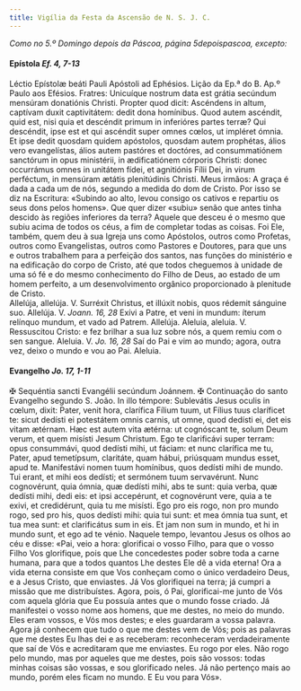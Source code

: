 ```yaml
---
title: Vigília da Festa da Ascensão de N. S. J. C.
---
```


<em>Como no 5.º Domingo depois da Páscoa, página 5depoispascoa, excepto:</em>

#### Epístola <em>Ef. 4, 7-13</em>

<div class="grid grid-cols-2 gap-5">
  <span class="text-justify">
    Léctio Epístolæ beáti Pauli Apóstoli ad Ephésios.
  </span>
  <span class="text-justify">Lição da Ep.ª do B. Ap.º Paulo aos Efésios.</span>
  <span class="text-justify">
    Fratres: Unicuíque nostrum data est grátia secúndum mensúram donatiónis
    Christi. Propter quod dicit: Ascéndens in altum, captívam duxit
    captivitátem: dedit dona homínibus. Quod autem ascéndit, quid est, nisi quia
    et descéndit primum in inferióres partes terræ? Qui descéndit, ipse est et
    qui ascéndit super omnes cœlos, ut impléret ómnia. Et ipse dedit quosdam
    quidem apóstolos, quosdam autem prophétas, álios vero evangelístas, álios
    autem pastóres et doctóres, ad consummatiónem sanctórum in opus ministérii,
    in ædificatiónem córporis Christi: donec occurrámus omnes in unitátem fídei,
    et agnitiónis Fílii Dei, in virum perféctum, in mensúram ætátis plenitúdinis
    Christi.
  </span>
  <span class="text-justify">
    Meus irmãos: A graça é dada a cada um de nós, segundo a medida do dom de
    Cristo. Por isso se diz na Escritura: «Subindo ao alto, levou consigo os
    cativos e repartiu os seus dons pelos homens». Que quer dizer «subiu» senão
    que antes tinha descido às regiões inferiores da terra? Aquele que desceu é
    o mesmo que subiu acima de todos os céus, a fim de completar todas as
    coisas. Foi Ele, também, quem deu à sua Igreja uns como Apóstolos, outros
    como Profetas, outros como Evangelistas, outros como Pastores e Doutores,
    para que uns e outros trabalhem para a perfeição dos santos, nas funções do
    ministério e na edificação do corpo de Cristo, até que todos cheguemos à
    unidade de uma só fé e do mesmo conhecimento do Filho de Deus, ao estado de
    um homem perfeito, a um desenvolvimento orgânico proporcionado à plenitude
    de Cristo.
  </span>
</div>

<div class="grid grid-cols-2 gap-5">
  <span class="text-justify">
    Allelúja, allelúja. V. Surréxit Christus, et illúxit nobis, quos rédemit
    sánguine suo. Allelúja. V. <em>Joann. 16, 28</em> Exívi a Patre, et veni in
    mundum: íterum relínquo mundum, et vado ad Patrem. Allelúja.
  </span>
  <span class="text-justify">
    Aleluia, aleluia. V. Ressuscitou Cristo: e fez brilhar a sua luz sobre nós,
    a quem remiu com o sen sangue. Aleluia. V. <em>Jo. 16, 28</em> Saí do Pai e
    vim ao mundo; agora, outra vez, deixo o mundo e vou ao Pai. Aleluia.
  </span>
</div>

#### Evangelho <em>Jo. 17, 1-11</em>

<div class="grid grid-cols-2 gap-5">
  <span class="text-justify">
    <span class="text-red-500">&#10016;</span> Sequéntia sancti Evangélii
    secúndum Joánnem.
  </span>
  <span class="text-justify">
    <span class="text-red-500">&#10016;</span> Continuação do santo Evangelho
    segundo S. João.
  </span>
  <span class="text-justify">
    In illo témpore: Sublevátis Jesus oculis in cœlum, dixit: Pater, venit hora,
    clarífica Fílium tuum, ut Fílius tuus claríficet te: sicut dedísti ei
    potestátem omnis carnis, ut omne, quod dedísti ei, det eis vitam ætérnam.
    Hæc est autem vita ætérna: ut cognóscant te, solum Deum verum, et quem
    misísti Jesum Christum. Ego te clarificávi super terram: opus consummávi,
    quod dedísti mihi, ut fáciam: et nunc clarífica me tu, Pater, apud
    temetípsum, claritáte, quam hábui, priúsquam mundus esset, apud te.
    Manifestávi nomen tuum homínibus, quos dedísti mihi de mundo. Tui erant, et
    mihi eos dedísti; et sermónem tuum servavérunt. Nunc cognovérunt, quia
    ómnia, quæ dedísti mihi, abs te sunt: quia verba, quæ dedísti mihi, dedi
    eis: et ipsi accepérunt, et cognovérunt vere, quia a te exivi, et
    credidérunt, quia tu me misísti. Ego pro eis rogo, non pro mundo rogo, sed
    pro his, quos dedísti mihi: quia tui sunt: et mea ómnia tua sunt, et tua mea
    sunt: et clarificátus sum in eis. Et jam non sum in mundo, et hi in mundo
    sunt, et ego ad te vénio.
  </span>
  <span class="text-justify">
    Naquele tempo, levantou Jesus os olhos ao céu e disse: «Pai, veio a hora:
    glorificai o vosso Filho, para que o vosso Filho Vos glorifique, pois que
    Lhe concedestes poder sobre toda a carne humana, para que a todos quantos
    Lhe destes Ele dê a vida eterna! Ora a vida eterna consiste em que Vos
    conheçam como o único verdadeiro Deus, e a Jesus Cristo, que enviastes. Já
    Vos glorifiquei na terra; já cumpri a missão que me distribuístes. Agora,
    pois, ó Pai, glorificai-me junto de Vós com aquela glória que Eu possuía
    antes que o mundo fosse criado. Já manifestei o vosso nome aos homens, que
    me destes, no meio do mundo. Eles eram vossos, e Vós mos destes; e eles
    guardaram a vossa palavra. Agora já conhecem que tudo o que me destes vem de
    Vós; pois as palavras que me destes Eu lhas dei e as receberam: reconheceram
    verdadeiramente que saí de Vós e acreditaram que me enviastes. Eu rogo por
    eles. Não rogo pelo mundo, mas por aqueles que me destes, pois são vossos:
    todas minhas coisas são vossas, e sou glorificado neles. Já não pertenço
    mais ao mundo, porém eles ficam no mundo. E Eu vou para Vós».
  </span>
</div>
